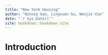 ```yaml
--- 
title: "New York Housing"
author: "Winnie Gao, Lingxuan Gu, Wenjie Xie"
date: "`r Sys.Date()`"
site: bookdown::bookdown_site
---
```


# Introduction

